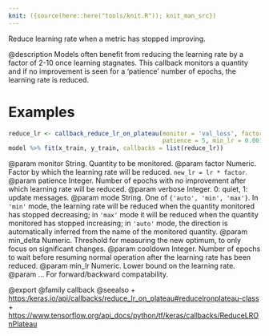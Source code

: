 ```yaml
---
knit: ({source(here::here("tools/knit.R")); knit_man_src})
---
```

Reduce learning rate when a metric has stopped improving.

@description
Models often benefit from reducing the learning rate by a factor
of 2-10 once learning stagnates. This callback monitors a
quantity and if no improvement is seen for a 'patience' number
of epochs, the learning rate is reduced.

# Examples
```r
reduce_lr <- callback_reduce_lr_on_plateau(monitor = 'val_loss', factor = 0.2,
                                           patience = 5, min_lr = 0.001)
model %>% fit(x_train, y_train, callbacks = list(reduce_lr))
```

@param monitor String. Quantity to be monitored.
@param factor Numeric. Factor by which the learning rate will be reduced.
    `new_lr = lr * factor`.
@param patience Integer. Number of epochs with no improvement after which
    learning rate will be reduced.
@param verbose Integer. 0: quiet, 1: update messages.
@param mode String. One of `{'auto', 'min', 'max'}`. In `'min'` mode,
    the learning rate will be reduced when the
    quantity monitored has stopped decreasing; in `'max'` mode it will
    be reduced when the quantity monitored has stopped increasing; in
    `'auto'` mode, the direction is automatically inferred from the name
    of the monitored quantity.
@param min_delta Numeric. Threshold for measuring the new optimum, to only focus
    on significant changes.
@param cooldown Integer. Number of epochs to wait before resuming normal
    operation after the learning rate has been reduced.
@param min_lr Numeric. Lower bound on the learning rate.
@param ... For forward/backward compatability.

@export
@family callback
@seealso
+ <https:/keras.io/api/callbacks/reduce_lr_on_plateau#reducelronplateau-class>
+ <https://www.tensorflow.org/api_docs/python/tf/keras/callbacks/ReduceLROnPlateau>
